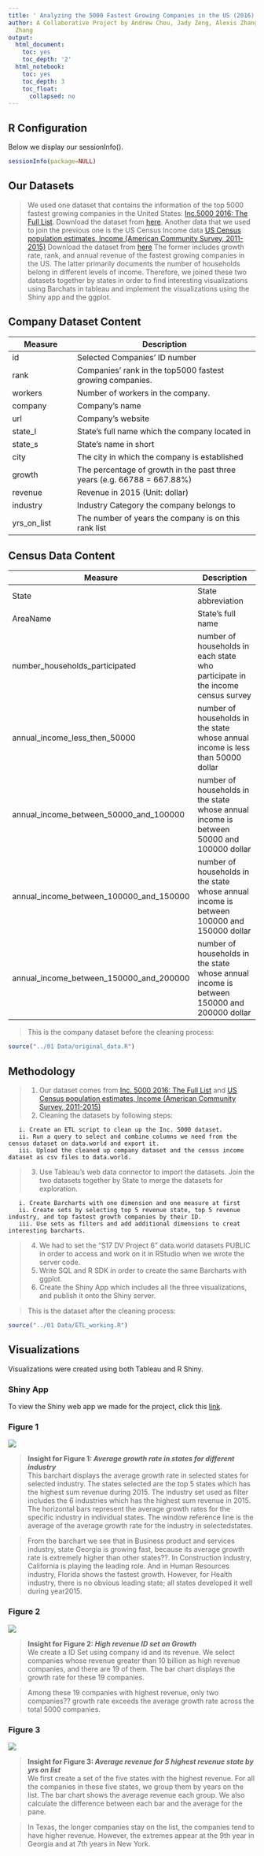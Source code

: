```yaml
---
title: ' Analyzing the 5000 Fastest Growing Companies in the US (2016) '
author: A Collaborative Project by Andrew Chou, Jady Zeng, Alexis Zhang, and Ronghao
  Zhang
output:
  html_document:
    toc: yes
    toc_depth: '2'
  html_notebook:
    toc: yes
    toc_depth: 3
    toc_float:
      collapsed: no
---
```

##  R Configuration
Below we display our sessionInfo().
```r
sessionInfo(package=NULL)
```

##  Our Datasets

> We used one dataset that contains the information of the top 5000 fastest growing companies in the United States:  [Inc.5000 2016: The Full List](https://www.inc.com/inc5000/list/2016/).
> Download the dataset from [here](https://data.world/albert/inc-5000-2016-the-full-list/file/inc5000_2016.csv).
> Another data that we used to join the previous one is the US Census Income data [US Census population estimates, Income (American Community Survey, 2011-2015)](https://data.world/uscensusbureau/acs-2015-5-e-income)
> Download the dataset from [here](https://data.world/uscensusbureau/acs-2015-5-e-income/file/USA_All_States.csv)
> The former includes growth rate, rank, and annual revenue of the fastest growing companies in the US. The latter primarily documents the number of households belong in different levels of income. Therefore, we joined these two datasets together by states in order to find interesting  visualizations using Barchats in tableau and implement the visualizations using the Shiny app and the ggplot. 

##  Company Dataset Content
Measure | Description
------------------ | ---------------------------------------------------
id  | Selected Companies' ID number
rank  | Companies' rank in the top5000 fastest growing companies.
workers | Number of workers in the company.
company | Company's name
url | Company's website
state_l | State's full name which the company located in 
state_s | State's name in short
city | The city in which the company is established
growth | The percentage of growth in the past three years (e.g. 66788 = 667.88%)
revenue | Revenue in 2015 (Unit: dollar)
industry | Industry Category the company belongs to
yrs_on_list | The number of years the company is on this rank list


##  Census Data Content
Measure | Description
------------------ | ---------------------------------------
State | State abbreviation
AreaName | State's full name 
number_households_participated | number of households in each state who participate in the income census survey
annual_income_less_then_50000 | number of households in the state whose annual income is less than 50000 dollar
annual_income_between_50000_and_100000 | number of households in the state whose annual income is between 50000 and 100000 dollar
annual_income_between_100000_and_150000| number of households in the state whose annual income is between 100000 and 150000 dollar
annual_income_between_150000_and_200000 | number of households in the state whose annual income is between 150000 and 200000 dollar 
                      
> This is the company dataset before the cleaning process:

```r
source("../01 Data/original_data.R")
```

##  Methodology
   > 1. Our dataset comes from [Inc. 5000 2016: The Full List](https://www.inc.com/inc5000/list/2016/) and [US Census population estimates, Income (American Community Survey, 2011-2015)](https://data.world/uscensusbureau/acs-2015-5-e-income)
   > 2. Cleaning the datasets by following steps:
 
       i. Create an ETL script to clean up the Inc. 5000 dataset.
       ii. Run a query to select and combine columns we need from the census dataset on data.world and export it. 
       iii. Upload the cleaned up company dataset and the census income dataset as csv files to data.world.
   >3. Use Tableau's web data connector to import the datasets. Join the two datasets together by State to merge the datasets for exploration. 
       
       i. Create Barcharts with one dimension and one measure at first
       ii. Create sets by selecting top 5 revenue state, top 5 revenue industry, and top fastest growth companies by their ID. 
       iii. Use sets as filters and add additional dimensions to creat interesting barcharts.
   >4. We had to set the "S17 DV Project 6" data.world datasets PUBLIC in order to access and work on it in RStudio when we wrote the server code.
   >5. Write SQL and R SDK in order to create the same Barcharts with ggplot. 
   >6. Create the Shiny App which includes all the three visualizations, and publish it onto the Shiny server.
   
   
> This is the dataset after the cleaning process:

```r
source("../01 Data/ETL_working.R")
```


##  Visualizations
Visualizations were created using both Tableau and R Shiny. 

### Shiny App
To view the Shiny web app we made for the project, click this [link](https://ronzhang.shinyapps.io/project6/).  

###  Figure 1
![](../03 Visualizations/Average growth for 5 highest revenue state by industry.png)

> **Insight for Figure 1: *Average growth rate in states for different industry* **  
This barchart displays the average growth rate in selected states for selected industry. The states selected are the top 5 states which has the highest sum revenue during 2015. The industry set used as filter includes the 6 industries which has the highest sum revenue in 2015. The horizontal bars represent the average growth rates for the specific industry in individual states. The window reference line is the average of the average growth rate for the industry in selectedstates.

> From the barchart we see that in Business product and services industry, state Georgia is growing fast, because its average growth rate is extremely higher than other states??. In Construction industry, California is playing the leading role. And in Human Resources industry, Florida shows the fastest growth. However, for Health industry, there is no obvious leading state; all states developed it well during year2015. 



### Figure 2
![](../03 Visualizations/High Revenue ID Sets on Growth.png)

> **Insight for Figure 2: *High revenue ID set on Growth* **  
We create a ID Set using company id and its revenue. We select companies whose revenue greater than 10 billion as high revenue companies, and there are 19 of them. The bar chart displays the growth rate for these 19 companies. 

> Among these 19 companies with highest revenue, only two companies?? growth rate exceeds the average growth rate across the total 5000 companies.


### Figure 3
![](../03 Visualizations/Average revenue for 5 highest revenue state by yrs on list.png)

> **Insight for Figure 3: *Average revenue for 5 highest revenue state by yrs on list* **  
We first create a set of the five states with the highest revenue. For all the companies in these five states, we group them by years on the list. The bar chart shows the average revenue each group. We also calculate the difference between each bar and the average for the pane.

> In Texas, the longer companies stay on the list, the companies tend to have higher revenue. However, the extremes appear at the 9th year in Georgia and at 7th years in New York.



